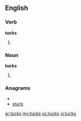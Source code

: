 ==English==

===Verb===
'''tucks'''

# {{third-person singular of|[[tuck]]}}

===Noun===
'''tucks'''

# {{plural of|[[tuck]]}}

===Anagrams===
* {{alphagram|ckstu}}
* [[stuck#English|stuck]]

[[ar:tucks]]
[[my:tucks]]
[[oc:tucks]]
[[vi:tucks]]